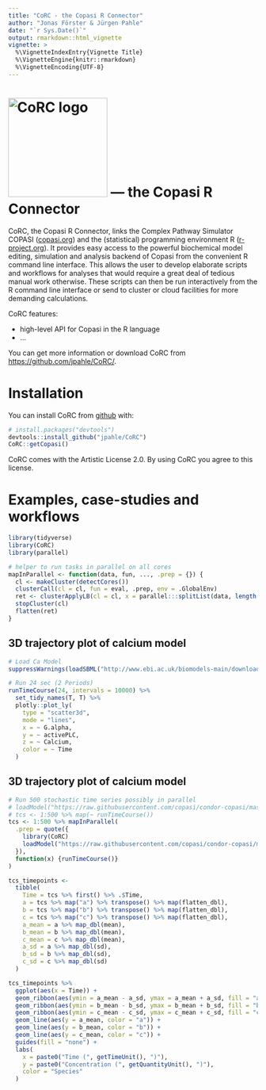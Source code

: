 ```yaml
---
title: "CoRC - the Copasi R Connector"
author: "Jonas Förster & Jürgen Pahle"
date: "`r Sys.Date()`"
output: rmarkdown::html_vignette
vignette: >
  %\VignetteIndexEntry{Vignette Title}
  %\VignetteEngine{knitr::rmarkdown}
  %\VignetteEncoding{UTF-8}
---
```


# <img src="logo/CoRC.svg" alt="CoRC logo" width="200"> --- the <b>Co</b>pasi <b>R</b> <b>C</b>onnector

CoRC, the Copasi R Connector, links the Complex Pathway Simulator COPASI ([copasi.org](http://copasi.org)) and the (statistical) programming environment R ([r-project.org](http://r-project.org)). It provides easy access to the powerful biochemical model editing, simulation and analysis backend of Copasi from the convenient R command line interface. This allows the user to develop elaborate scripts and workflows for analyses that would require a great deal of tedious manual work otherwise. These scripts can then be run interactively from the R command line interface or send to cluster or cloud facilities for more demanding calculations.

CoRC features:

* high-level API for Copasi in the R language
* ...

You can get more information or download CoRC from <https://github.com/jpahle/CoRC/>.


# Installation

You can install CoRC from [github](http://github.com) with:

```r
# install.packages("devtools")
devtools::install_github("jpahle/CoRC")
CoRC::getCopasi()
```

CoRC comes with the Artistic License 2.0. By using CoRC you agree to this license.


# Examples, case-studies and workflows

```r
library(tidyverse)
library(CoRC)
library(parallel)

# helper to run tasks in parallel on all cores
mapInParallel <- function(data, fun, ..., .prep = {}) {
  cl <- makeCluster(detectCores())
  clusterCall(cl = cl, fun = eval, .prep, env = .GlobalEnv)
  ret <- clusterApplyLB(cl = cl, x = parallel:::splitList(data, length(data)), fun = lapply, fun, ...)
  stopCluster(cl)
  flatten(ret)
}
```

## 3D trajectory plot of calcium model

```r
# Load Ca Model
suppressWarnings(loadSBML("http://www.ebi.ac.uk/biomodels-main/download?mid=BIOMD0000000329"))

# Run 24 sec (2 Periods)
runTimeCourse(24, intervals = 10000) %>%
  set_tidy_names(T, T) %>%
  plotly::plot_ly(
    type = "scatter3d",
    mode = "lines",
    x = ~ G.alpha,
    y = ~ activePLC,
    z = ~ Calcium,
    color = ~ Time
  )
```

## 3D trajectory plot of calcium model

```r
# Run 500 stochastic time series possibly in parallel
# loadModel("https://raw.githubusercontent.com/copasi/condor-copasi/master/examples/stochastic_test.cps")
# tcs <- 1:500 %>% map(~ runTimeCourse())
tcs <- 1:500 %>% mapInParallel(
  .prep = quote({
    library(CoRC)
    loadModel("https://raw.githubusercontent.com/copasi/condor-copasi/master/examples/stochastic_test.cps")
  }),
  function(x) {runTimeCourse()}
)

tcs_timepoints <-
  tibble(
    Time = tcs %>% first() %>% .$Time,
    a = tcs %>% map("a") %>% transpose() %>% map(flatten_dbl),
    b = tcs %>% map("b") %>% transpose() %>% map(flatten_dbl),
    c = tcs %>% map("c") %>% transpose() %>% map(flatten_dbl),
    a_mean = a %>% map_dbl(mean),
    b_mean = b %>% map_dbl(mean),
    c_mean = c %>% map_dbl(mean),
    a_sd = a %>% map_dbl(sd),
    b_sd = b %>% map_dbl(sd),
    c_sd = c %>% map_dbl(sd)
  )

tcs_timepoints %>%
  ggplot(aes(x = Time)) +
  geom_ribbon(aes(ymin = a_mean - a_sd, ymax = a_mean + a_sd, fill = "a"), alpha = 0.25) +
  geom_ribbon(aes(ymin = b_mean - b_sd, ymax = b_mean + b_sd, fill = "b"), alpha = 0.25) +
  geom_ribbon(aes(ymin = c_mean - c_sd, ymax = c_mean + c_sd, fill = "c"), alpha = 0.25) +
  geom_line(aes(y = a_mean, color = "a")) +
  geom_line(aes(y = b_mean, color = "b")) +
  geom_line(aes(y = c_mean, color = "c")) +
  guides(fill = "none") +
  labs(
    x = paste0("Time (", getTimeUnit(), ")"),
    y = paste0("Concentration (", getQuantityUnit(), ")"),
    color = "Species"
  )
```

